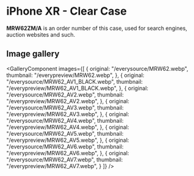 
# iPhone XR  - Clear Case

<Callout type='info' emoji='👉🏻'>**MRW62ZM/A** is an order number of this case, used for search engines, auction websites and such.</Callout>

## Image gallery

<GalleryComponent
    images={[
      {
        original: "/everysource/MRW62.webp",
        thumbnail: "/everypreview/MRW62.webp",
      },
      {
        original: "/everysource/MRW62_AV1_BLACK.webp",
        thumbnail: "/everypreview/MRW62_AV1_BLACK.webp",
      },
      {
        original: "/everysource/MRW62_AV2.webp",
        thumbnail: "/everypreview/MRW62_AV2.webp",
      },
      {
        original: "/everysource/MRW62_AV3.webp",
        thumbnail: "/everypreview/MRW62_AV3.webp",
      },
      {
        original: "/everysource/MRW62_AV4.webp",
        thumbnail: "/everypreview/MRW62_AV4.webp",
      },
      {
        original: "/everysource/MRW62_AV5.webp",
        thumbnail: "/everypreview/MRW62_AV5.webp",
      },
      {
        original: "/everysource/MRW62_AV6.webp",
        thumbnail: "/everypreview/MRW62_AV6.webp",
      },
      {
        original: "/everysource/MRW62_AV7.webp",
        thumbnail: "/everypreview/MRW62_AV7.webp",
      }
    ]}
  />
